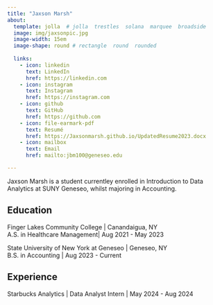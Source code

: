 ```yaml
---
title: "Jaxson Marsh"
about:
  template: jolla  # jolla  trestles  solana  marquee  broadside
  image: img/jaxsonpic.jpg
  image-width: 15em
  image-shape: round # rectangle  round  rounded
  
  links:
    - icon: linkedin
      text: LinkedIn
      href: https://linkedin.com
    - icon: instagram
      text: Instagram
      href: https://instagram.com
    - icon: github
      text: GitHub
      href: https://github.com
    - icon: file-earmark-pdf
      text: Resumé
      href: https://Jaxsonmarsh.github.io/UpdatedResume2023.docx
    - icon: mailbox
      text: Email
      href: mailto:jbm100@geneseo.edu

---
```



Jaxson Marsh is a student currentley enrolled in Introduction to Data Analytics at SUNY Geneseo, whilst majoring in Accounting.

## Education

Finger Lakes Community College | Canandaigua, NY <br>
A.S. in Healthcare Management| Aug 2021 - May 2023 <br>

State University of New York at Geneseo | Geneseo, NY <br>
B.S. in Accounting | Aug 2023 - Current <br>

## Experience

Starbucks Analytics | Data Analyst Intern | May 2024 - Aug 2024


